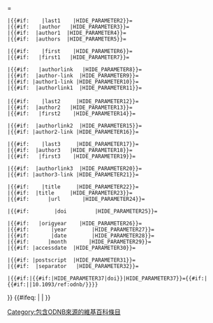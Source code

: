 {{cite encyclopedia
|encyclopedia={{{encyclopedia|[[牛津國家人物傳記大辭典]]}}}
|edition={{{edition|線上版}}}
|publisher={{{publisher|牛津大學出版社}}}
|ref={{{ref|harv}}}

 |{{#if:{{{last|}}}     |last     |HIDE_PARAMETER1}}={{{last|}}}
 |{{#if:{{{last1|}}}    |last1    |HIDE_PARAMETER2}}={{{last1|}}}
 |{{#if:{{{author|}}}   |author   |HIDE_PARAMETER3}}={{{author|}}}
 |{{#if:{{{author1|}}}  |author1  |HIDE_PARAMETER4}}={{{author1|}}}
 |{{#if:{{{authors|}}}  |authors  |HIDE_PARAMETER5}}={{{authors|}}}

 |{{#if:{{{first|}}}    |first    |HIDE_PARAMETER6}}={{{first|}}}
 |{{#if:{{{first1|}}}   |first1   |HIDE_PARAMETER7}}={{{first1|}}}

 |{{#if:{{{authorlink|}}}   |authorlink   |HIDE_PARAMETER8}}={{{authorlink|}}}
 |{{#if:{{{author-link|}}}  |author-link  |HIDE_PARAMETER9}}={{{author-link|}}}
 |{{#if:{{{author1-link|}}} |author1-link |HIDE_PARAMETER10}}={{{author1-link|}}}
 |{{#if:{{{authorlink1|}}}  |authorlink1  |HIDE_PARAMETER11}}={{{authorlink1|}}}
 
 |{{#if:{{{last2|}}}    |last2     |HIDE_PARAMETER12}}={{{last2|}}}
 |{{#if:{{{author2|}}}  |author2   |HIDE_PARAMETER13}}={{{author2|}}}
 |{{#if:{{{first2|}}}   |first2    |HIDE_PARAMETER14}}={{{first2|}}}

 |{{#if:{{{authorlink2|}}}  |authorlink2  |HIDE_PARAMETER15}}={{{authorlink2|}}}
 |{{#if:{{{author2-link|}}} |author2-link |HIDE_PARAMETER16}}={{{author2-link|}}}

 |{{#if:{{{last3|}}}    |last3     |HIDE_PARAMETER17}}={{{last3|}}}
 |{{#if:{{{author3|}}}  |author3   |HIDE_PARAMETER18}}={{{author3|}}}
 |{{#if:{{{first3|}}}   |first3    |HIDE_PARAMETER19}}={{{first3|}}}

 |{{#if:{{{authorlink3|}}}  |authorlink3  |HIDE_PARAMETER20}}={{{authorlink3|}}}
 |{{#if:{{{author3-link|}}} |author3-link |HIDE_PARAMETER21}}={{{author3-link|}}}

 |{{#if:{{{title|}}}    |title     |HIDE_PARAMETER22}}={{{title|}}}
 |{{#if:{{{article|}}}  |title     |HIDE_PARAMETER23}}={{{article|}}}
 |{{#if:{{{url|}}}      |url       |HIDE_PARAMETER24}}={{{url|}}}

 |{{#if:{{{doi|}}}        |doi         |HIDE_PARAMETER25}}={{{doi|}}}

 |{{#if:{{{origyear|}}}   |origyear    |HIDE_PARAMETER26}}={{{origyear|}}}
 |{{#if:{{{year|}}}       |year        |HIDE_PARAMETER27}}={{{year|}}}
 |{{#if:{{{date|}}}       |date        |HIDE_PARAMETER28}}={{{date|}}}
 |{{#if:{{{month|}}}      |month       |HIDE_PARAMETER29}}={{{month|}}}
 |{{#if:{{{accessdate|}}} |accessdate  |HIDE_PARAMETER30}}={{{accessdate|}}}

 |{{#if:{{{postscript|}}} |postscript  |HIDE_PARAMETER31}}={{{postscript|}}}
 |{{#if:{{{separator|}}}  |separator   |HIDE_PARAMETER32}}={{{separator|}}}

<!--Not implemented at present
 |{{#if:{{{archiveurl|}}} |archiveurl  |HIDE_PARAMETER33}}={{{archiveurl|}}}
 |{{#if:{{{archivedate|}}}|archivedate |HIDE_PARAMETER34}}={{{archivedate|}}}
 |{{#if:{{{deadurl|}}}    |deadurl     |HIDE_PARAMETER35}}={{{deadurle|}}} 
 |{{#if:{{{quote|}}}      |quote       |HIDE_PARAMETER36}}={{{quote|}}}
-->

 <!-- This block is non-standard -->
 |{{#if:{{{id|}}}|{{#if:{{{doi|}}}|HIDE_PARAMETER37|doi}}|HIDE_PARAMETER37}}={{#if:{{{id|}}}|{{#if:{{{doi|}}}||10.1093/ref:odnb/{{{id|}}}}}}}

}} {{ODNBsub|sentence=yes}}<!--
-->{{#ifeq: {{NAMESPACEE}} |<!-- is set -->|<!-- then -->[[Category:包含ODNB來源的維基百科條目]]}}<!--
--><noinclude>
{{Documentation}}
</noinclude>